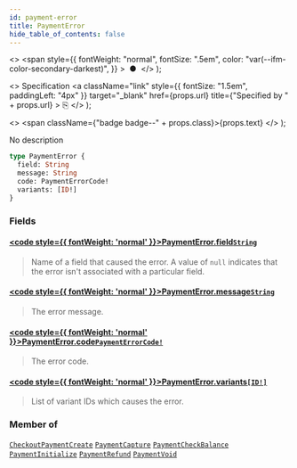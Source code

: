 ```yaml
---
id: payment-error
title: PaymentError
hide_table_of_contents: false
---
```


  <>
    <span
      style={{
        fontWeight: "normal",
        fontSize: ".5em",
        color: "var(--ifm-color-secondary-darkest)",
      }}
    >
      &nbsp;●&nbsp;
    </span>
  </>
);

  <>
    Specification
    <a
      className="link"
      style={{ fontSize: "1.5em", paddingLeft: "4px" }}
      target="\_blank"
      href={props.url}
      title={"Specified by " + props.url}
    >
      ⎘
    </a>
  </>
);

  <>
    <span className={"badge badge--" + props.class}>{props.text}</span>
  </>
);

No description

```graphql
type PaymentError {
  field: String
  message: String
  code: PaymentErrorCode!
  variants: [ID!]
}
```

### Fields

#### [<code style={{ fontWeight: 'normal' }}>PaymentError.<b>field</b></code>](#)<Bullet />[`String`](../../../api-reference/miscellaneous/scalars/string) <Badge class="secondary" text="scalar"/> <Badge class="secondary" text="miscellaneous"/>

> Name of a field that caused the error. A value of `null` indicates that the error isn't associated with a particular field.

#### [<code style={{ fontWeight: 'normal' }}>PaymentError.<b>message</b></code>](#)<Bullet />[`String`](../../../api-reference/miscellaneous/scalars/string) <Badge class="secondary" text="scalar"/> <Badge class="secondary" text="miscellaneous"/>

> The error message.

#### [<code style={{ fontWeight: 'normal' }}>PaymentError.<b>code</b></code>](#)<Bullet />[`PaymentErrorCode!`](../../../api-reference/payments/enums/payment-error-code) <Badge class="secondary" text="non-null"/> <Badge class="secondary" text="enum"/> <Badge class="secondary" text="payments"/>

> The error code.

#### [<code style={{ fontWeight: 'normal' }}>PaymentError.<b>variants</b></code>](#)<Bullet />[`[ID!]`](../../../api-reference/miscellaneous/scalars/id) <Badge class="secondary" text="list"/> <Badge class="secondary" text="scalar"/> <Badge class="secondary" text="miscellaneous"/>

> List of variant IDs which causes the error.

### Member of

[`CheckoutPaymentCreate`](../../../api-reference/checkout/objects/checkout-payment-create) <Badge class="secondary" text="object"/><Bullet />[`PaymentCapture`](../../../api-reference/payments/objects/payment-capture) <Badge class="secondary" text="object"/><Bullet />[`PaymentCheckBalance`](../../../api-reference/payments/objects/payment-check-balance) <Badge class="secondary" text="object"/><Bullet />[`PaymentInitialize`](../../../api-reference/payments/objects/payment-initialize) <Badge class="secondary" text="object"/><Bullet />[`PaymentRefund`](../../../api-reference/payments/objects/payment-refund) <Badge class="secondary" text="object"/><Bullet />[`PaymentVoid`](../../../api-reference/payments/objects/payment-void) <Badge class="secondary" text="object"/>
